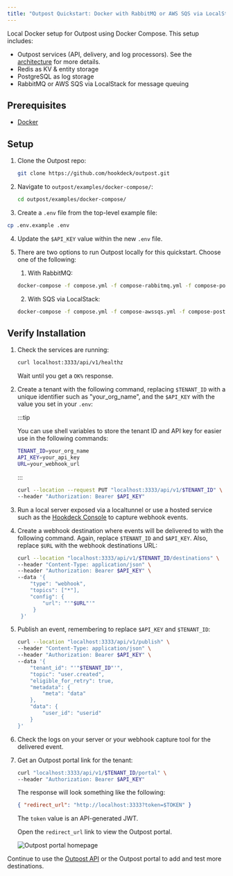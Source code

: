 ```yaml
---
title: "Outpost Quickstart: Docker with RabbitMQ or AWS SQS via LocalStack"
---
```


Local Docker setup for Outpost using Docker Compose. This setup includes:

- Outpost services (API, delivery, and log processors). See the [architecture](/docs/concepts#architecture) for more details.
- Redis as KV & entity storage
- PostgreSQL as log storage
- RabbitMQ or AWS SQS via LocalStack for message queuing

## Prerequisites

- [Docker](https://docs.docker.com/engine/install/)

## Setup

1. Clone the Outpost repo:

   ```sh
   git clone https://github.com/hookdeck/outpost.git
   ```

2. Navigate to `outpost/examples/docker-compose/`:

   ```sh
   cd outpost/examples/docker-compose/
   ```

3. Create a `.env` file from the top-level example file:

```sh
cp .env.example .env
```

4. Update the `$API_KEY` value within the new `.env` file.

5. There are two options to run Outpost locally for this quickstart. Choose one of the following:

   1. With RabbitMQ:

   ```sh
   docker-compose -f compose.yml -f compose-rabbitmq.yml -f compose-postgres.yml up
   ```

   2. With SQS via LocalStack:

   ```sh
   docker-compose -f compose.yml -f compose-awssqs.yml -f compose-postgres.yml up
   ```

## Verify Installation

1. Check the services are running:

   ```sh
   curl localhost:3333/api/v1/healthz
   ```

   Wait until you get a `OK%` response.

2. Create a tenant with the following command, replacing `$TENANT_ID` with a unique identifier such as "your_org_name", and the `$API_KEY` with the value you set in your `.env`:

   :::tip

   You can use shell variables to store the tenant ID and API key for easier use in the following commands:

   ```sh
   TENANT_ID=your_org_name
   API_KEY=your_api_key
   URL=your_webhook_url
   ```

   :::

   ```sh
   curl --location --request PUT "localhost:3333/api/v1/$TENANT_ID" \
   --header "Authorization: Bearer $API_KEY"
   ```

3. Run a local server exposed via a localtunnel or use a hosted service such as the [Hookdeck Console](https://console.hookdeck.com?ref=github-outpost) to capture webhook events.

4. Create a webhook destination where events will be delivered to with the following command. Again, replace `$TENANT_ID` and `$API_KEY`. Also, replace `$URL` with the webhook destinations URL:

   ```sh
   curl --location "localhost:3333/api/v1/$TENANT_ID/destinations" \
   --header "Content-Type: application/json" \
   --header "Authorization: Bearer $API_KEY" \
   --data '{
       "type": "webhook",
       "topics": ["*"],
       "config": {
           "url": "'"$URL"'"
        }
    }'
   ```

5. Publish an event, remembering to replace `$API_KEY` and `$TENANT_ID`:

   ```sh
   curl --location "localhost:3333/api/v1/publish" \
   --header "Content-Type: application/json" \
   --header "Authorization: Bearer $API_KEY" \
   --data '{
       "tenant_id": "'"$TENANT_ID"'",
       "topic": "user.created",
       "eligible_for_retry": true,
       "metadata": {
           "meta": "data"
       },
       "data": {
           "user_id": "userid"
       }
   }'
   ```

6. Check the logs on your server or your webhook capture tool for the delivered event.

7. Get an Outpost portal link for the tenant:

   ```sh
   curl "localhost:3333/api/v1/$TENANT_ID/portal" \
   --header "Authorization: Bearer $API_KEY"
   ```

   The response will look something like the following:

   ```json
   { "redirect_url": "http://localhost:3333?token=$TOKEN" }
   ```

   The `token` value is an API-generated JWT.

   Open the `redirect_url` link to view the Outpost portal.

   ![Outpost portal homepage](../../public/images/dashboard-homepage.png)

Continue to use the [Outpost API](https://outpost.hookdeck.com/docs/references/api) or the Outpost portal to add and test more destinations.
